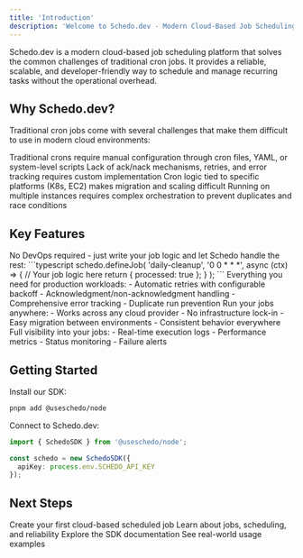 ```yaml
---
title: 'Introduction'
description: 'Welcome to Schedo.dev - Modern Cloud-Based Job Scheduling Platform'
---
```



Schedo.dev is a modern cloud-based job scheduling platform that solves the common challenges of traditional cron jobs. It provides a reliable, scalable, and developer-friendly way to schedule and manage recurring tasks without the operational overhead.

## Why Schedo.dev?

Traditional cron jobs come with several challenges that make them difficult to use in modern cloud environments:

<CardGroup cols={2}>
  <Card title="DevOps Complexity" icon="gears">
    Traditional crons require manual configuration through cron files, YAML, or system-level scripts
  </Card>
  <Card title="No Built-in Reliability" icon="shield-xmark">
    Lack of ack/nack mechanisms, retries, and error tracking requires custom implementation
  </Card>
  <Card title="Infrastructure Lock-in" icon="lock">
    Cron logic tied to specific platforms (K8s, EC2) makes migration and scaling difficult
  </Card>
  <Card title="Scaling Issues" icon="chart-line">
    Running on multiple instances requires complex orchestration to prevent duplicates and race conditions
  </Card>
</CardGroup>

## Key Features

<AccordionGroup>
  <Accordion title="Developer-First Experience" icon="code">
    No DevOps required - just write your job logic and let Schedo handle the rest:
    ```typescript
    schedo.defineJob(
      'daily-cleanup',
      '0 0 * * *',
      async (ctx) => {
        // Your job logic here
        return { processed: true };
      }
    );
    ```
  </Accordion>
  
  <Accordion title="Built-in Reliability" icon="shield-check">
    Everything you need for production workloads:
    - Automatic retries with configurable backoff
    - Acknowledgment/non-acknowledgment handling
    - Comprehensive error tracking
    - Duplicate run prevention
  </Accordion>

  <Accordion title="Platform Agnostic" icon="cloud">
    Run your jobs anywhere:
    - Works across any cloud provider
    - No infrastructure lock-in
    - Easy migration between environments
    - Consistent behavior everywhere
  </Accordion>

  <Accordion title="Complete Observability" icon="chart-mixed">
    Full visibility into your jobs:
    - Real-time execution logs
    - Performance metrics
    - Status monitoring
    - Failure alerts
  </Accordion>
</AccordionGroup>

## Getting Started

Install our SDK:

```bash
pnpm add @useschedo/node
```

Connect to Schedo.dev:

```typescript
import { SchedoSDK } from '@useschedo/node';

const schedo = new SchedoSDK({
  apiKey: process.env.SCHEDO_API_KEY
});
```

## Next Steps

<CardGroup cols={2}>
  <Card title="Quickstart Guide" icon="bolt" href="/quickstart">
    Create your first cloud-based scheduled job
  </Card>
  <Card title="Core Concepts" icon="book" href="/core-concepts/jobs">
    Learn about jobs, scheduling, and reliability
  </Card>
  <Card title="SDK Reference" icon="code" href="/sdk/installation">
    Explore the SDK documentation
  </Card>
  <Card title="Examples" icon="code-branch" href="https://github.com/useschedo/examples">
    See real-world usage examples
  </Card>
</CardGroup> 